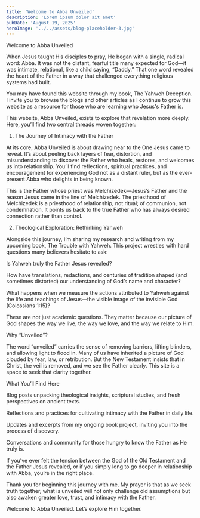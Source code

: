 ```yaml
---
title: 'Welcome to Abba Unveiled'
description: 'Lorem ipsum dolor sit amet'
pubDate: 'August 19, 2025'
heroImage: '../../assets/blog-placeholder-3.jpg'
---
```


Welcome to Abba Unveiled

When Jesus taught His disciples to pray, He began with a single, radical word: Abba. It was not the distant, fearful title many expected for God—it was intimate, relational, like a child saying, “Daddy.” That one word revealed the heart of the Father in a way that challenged everything religious systems had built.

You may have found this website through my book, The Yahweh Deception. I invite you to browse the blogs and other articles as I continue to grow this website as a resource for those who are learning who Jesus's Father is.

This website, Abba Unveiled, exists to explore that revelation more deeply. Here, you’ll find two central threads woven together:

1. The Journey of Intimacy with the Father

At its core, Abba Unveiled is about drawing near to the One Jesus came to reveal. It’s about peeling back layers of fear, distortion, and misunderstanding to discover the Father who heals, restores, and welcomes us into relationship. You’ll find reflections, spiritual practices, and encouragement for experiencing God not as a distant ruler, but as the ever-present Abba who delights in being known.

This is the Father whose priest was Melchizedek—Jesus’s Father and the reason Jesus came in the line of Melchizedek. The priesthood of Melchizedek is a priesthood of relationship, not ritual; of communion, not condemnation. It points us back to the true Father who has always desired connection rather than control.


2. Theological Exploration: Rethinking Yahweh

Alongside this journey, I’m sharing my research and writing from my upcoming book, The Trouble with Yahweh. This project wrestles with hard questions many believers hesitate to ask:

Is Yahweh truly the Father Jesus revealed?

How have translations, redactions, and centuries of tradition shaped (and sometimes distorted) our understanding of God’s name and character?

What happens when we measure the actions attributed to Yahweh against the life and teachings of Jesus—the visible image of the invisible God (Colossians 1:15)?

These are not just academic questions. They matter because our picture of God shapes the way we live, the way we love, and the way we relate to Him.

Why “Unveiled”?

The word “unveiled” carries the sense of removing barriers, lifting blinders, and allowing light to flood in. Many of us have inherited a picture of God clouded by fear, law, or retribution. But the New Testament insists that in Christ, the veil is removed, and we see the Father clearly. This site is a space to seek that clarity together.

What You’ll Find Here

Blog posts unpacking theological insights, scriptural studies, and fresh perspectives on ancient texts.

Reflections and practices for cultivating intimacy with the Father in daily life.

Updates and excerpts from my ongoing book project, inviting you into the process of discovery.

Conversations and community for those hungry to know the Father as He truly is.

If you’ve ever felt the tension between the God of the Old Testament and the Father Jesus revealed, or if you simply long to go deeper in relationship with Abba, you’re in the right place.

Thank you for beginning this journey with me. My prayer is that as we seek truth together, what is unveiled will not only challenge old assumptions but also awaken greater love, trust, and intimacy with the Father.

Welcome to Abba Unveiled. Let’s explore Him together.